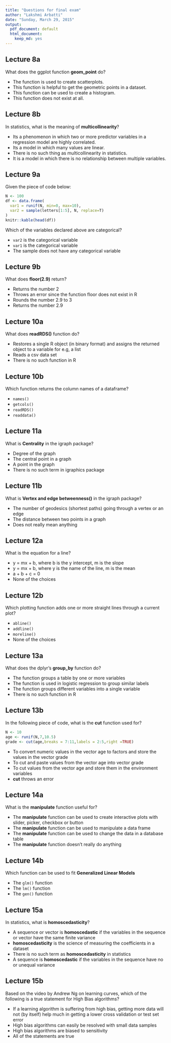 ```yaml
---
title: "Questions for final exam"
author: "Lakshmi Arbatti"
date: "Sunday, March 29, 2015"
output:
  pdf_document: default
  html_document:
    keep_md: yes
---
```


## Lecture 8a

What does the ggplot function __geom_point__ do?

* The function is used to create scatterplots.
* This function is helpful to get the geometric points in a dataset.
* This function can be used to create a histogram.
* This function does not exist at all.

## Lecture 8b

In statistics, what is the meaning of __multicollinearity__?

* Its a phenomenon in which two or more predictor variables in a regression model are highly correlated.
* Its a model in which many values are linear.
* There is no such thing as multicollinearity in statistics.
* It is a model in which there is no relationship between multiple variables.

## Lecture 9a

Given the piece of code below:
```r
N <- 100
df <- data.frame(
  var1 = runif(N, min=0, max=10),
  var2 = sample(letters[1:5], N, replace=T)
)
knitr::kable(head(df))
```
Which of the variables declared above are categorical?

* `var2` is the categorical variable
* `var1` is the categorical variable
* The sample does not have any categorical variable

## Lecture 9b

What does __floor(2.9)__ return?

* Returns the number 2
* Throws an error since the function floor does not exist in R
* Rounds the number 2.9 to 3
* Returns the number 2.9

## Lecture 10a

What does __readRDS()__ function do?

* Restores a single R object (in binary format) and assigns the returned object to a variable for e.g, a list
* Reads a csv data set
* There is no such function in R

## Lecture 10b

Which function returns the column names of a dataframe?

* `names()`
* `getcols()`
* `readRDS()`
* `readdata()`

## Lecture 11a

What is __Centrality__ in the igraph package?

* Degree of the graph
* The central point in a graph
* A point in the graph
* There is no such term in igraphics package

## Lecture 11b

What is __Vertex and edge betweenness()__  in the igraph package?

* The number of geodesics (shortest paths) going through a vertex or an edge
* The distance between two points in a graph
* Does not really mean anything

## Lecture 12a

What is the equation for a line?

* y = mx + b, where b is the y intercept, m is the slope
* y = mx + b, where y is the name of the line, m is the mean
* a + b + c = 0
* None of the choices

## Lecture 12b

Which plotting function adds one or more straight lines through a current plot?

* `abline()`
* `addline()`
* `moreline()`
* None of the choices

## Lecture 13a

What does the dplyr's __group_by__ function do?

* The function groups a table by one or more variables
* The function is used in logistic regression to group similar labels
* The function groups different variables into a single variable
* There is no such function in R

## Lecture 13b

In the following piece of code, what is the __cut__ function used for?
```r
N <- 10
age <- runif(N,7,10.5)
grade <- cut(age,breaks = 7:11,labels = 2:5,right =TRUE)
```

* To convert numeric values in the vector age to factors and store the values in the vector grade
* To cut and paste values from the vector age into vector grade
* To cut values from the vector age and store them in the environment variables
* __cut__ throws an error

## Lecture 14a

What is the __manipulate__ function useful for?

* The __manipulate__ function can be used to create interactive plots with slider, picker, checkbox or button
* The __manipulate__ function can be used to manipulate a data frame
* The __manipulate__ function can be used to change the data in a database table
* The __manipulate__ function doesn't really do anything

## Lecture 14b

Which function can be used to fit __Generalized Linear Models__

* The `glm()` function
* The `lm()` function
* The `gen()` function

## Lecture 15a

In statistics, what is __homoscedasticity__?

* A sequence or vector is __homoscedastic__ if the variables in the sequence or vector have the same finite variance
* __homoscedasticity__ is the science of measuring the coefficients in a dataset
* There is no such term as __homoscedasticity__ in statistics
* A sequence is __homoscedastic__ if the variables in the sequence have no or unequal variance

## Lecture 15b

Based on the video by Andrew Ng on learning curves, which of the following is a true statement for High Bias algorithms?

* If a learning algorithm is suffering from high bias, getting more data will not (by itself) help much in getting a lower cross validation or test set error
* High bias algorithms can easily be resolved with small data samples
* High bias algorithms are biased to sensitivity
* All of the statements are true













